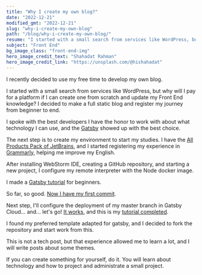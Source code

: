 ```yaml
---
title: "Why I create my own blog?"
date: "2022-12-21"
modified_gmt: "2022-12-21"
slug: "why-i-create-my-own-blog"
path: "/blog/why-i-create-my-own-blog/"
resume: "I started with a small search from services like WordPress, but why will I pay for a platform if I can create one from scratch and update my Front End knowledge?"
subject: "Front End"
bg_image_class: "front-end-img"
hero_image_credit_text: "Shahadat Rahman"
hero_image_credit_link: "https://unsplash.com/@hishahadat"
---
```


I recently decided to use my free time to develop my own blog.

I started with a small search from services like WordPress, but why will I pay for a platform if I can create one from scratch and update my Front End knowledge? I decided to make a full static blog and register my journey from beginner to end.

I spoke with the best developers I have the honor to work with about what technology I can use, and the [Gatsby](https://www.gatsbyjs.com/) showed up with the best choice.

The next step is to create my environment to start my studies. I have the [All Products Pack of JetBrains](https://www.jetbrains.com/all/), and I started registering my experience in [Grammarly](grammarly.com), helping me improve my English.

After installing WebStorm IDE, creating a GitHub repository, and starting a new project, I configure my remote interpreter with the Node docker image.

I made a [Gatsby tutorial](https://www.gatsbyjs.com/docs/quick-start/) for beginners.

So far, so good. [Now I have my first commit](https://github.com/ricardochaves/valhalla/commit/90ccdda7d804347416379dabbb3c50522f98923e).

Next step, I'll configure the deployment of my master branch in Gatsby Cloud... and... let's go! [It works](https://valhallamaster01094.gatsbyjs.io/), and this is my [tutorial completed](https://github.com/ricardochaves/valhalla).

I found my preferred template adapted for gatsby, and I decided to fork the repository and start work from this.

This is not a tech post, but that experience allowed me to learn a lot, and I will write posts about some themes.

If you can create something for yourself, do it. You will learn about technology and how to project and administrate a small project.